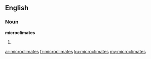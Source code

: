 ==English==

===Noun===
'''microclimates'''

# {{plural of|[[microclimate]]}}

[[ar:microclimates]]
[[fr:microclimates]]
[[ku:microclimates]]
[[my:microclimates]]